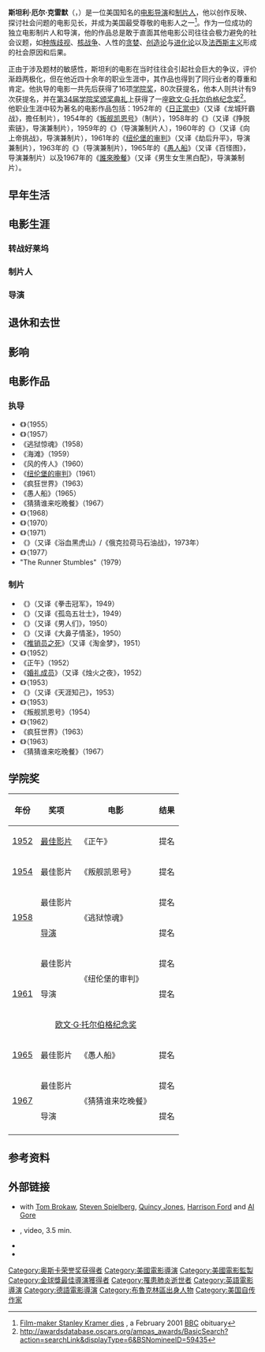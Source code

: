{{noteTA
|G1=Show
|T=zh-tw:史丹利·克萊瑪; zh-cn:斯坦利·克雷默;
|1=zh-tw:史丹利; zh-cn:斯坦利;
|2=zh-tw:克萊瑪; zh-cn:克雷默;
}}
{{Infobox entertainer
| type = 導演
| image         = Stanley Kramer.JPG
| caption       = circa 1955
| birth_date     = 1913年9月29日
| birth_place      = 美国[[纽约|纽约]][[曼哈顿|曼哈顿]]
| death_date     = {{Death date and age|2001|2|19|1913|9|29}}
| death_place    = 美国[[加利福尼亚州|加利福尼亚州]][[洛杉矶|洛杉矶]]
| years_active = 1933–1979
| birth_name     = Stanley Earl Kramer
| spouse ={{marriage|{{link-en|玛丽莲·艾斯金|Marilyn Erskine}}|1945|1945}}<br>{{marriage|安妮·P·克雷默|1950|1963}}<br>{{marriage|{{link-en|凯伦·夏普|Karen Sharpe}}|1966|2001}}
| academyawards='''[[歐文·G·托爾伯格紀念獎|歐文·G·托爾伯格紀念獎]]'''<br>1962年
| goldenglobeawards='''[[金球獎最佳戲劇類影片|最佳戲劇類影片]]'''<br>1958年 《[[逃狱惊魂|逃狱惊魂]]》<br>'''特別獎'''<br>1960年 For Artistic Integrity<br>'''[[金球獎最佳導演|最佳導演]]'''<br>1961年 《[[纽伦堡的审判|纽伦堡的审判]]》
| baftaawards='''UN獎'''<br>1958年 《[[逃狱惊魂|逃狱惊魂]]》<br>1959年 《[[海滩_(1959年电影)|海滩]]》<br>1968年 《[[猜猜谁来吃晚餐|猜猜谁来吃晚餐]]》
| awards='''[[柏林影展|柏林影展]]最佳少年影片'''<br>1960年 《[[风的传人|风的传人]]》<br>'''[[柏林影展|柏林影展]]推介獎'''<br>1971年 《[[保佑野兽和孩子们|保佑野兽和孩子们]]》<br>'''[[柏林影展|柏林影展]]OCIC獎'''<br>1971年 《[[保佑野兽和孩子们|保佑野兽和孩子们]]》
}}

'''斯坦利·厄尔·克雷默'''（{{lang-en|Stanley Earl Kramer}}，{{bd|1913年|9月29日|2001年|2月19日}}）是一位美国知名的[[电影导演|电影导演]]和[[制片人|制片人]]，他以创作反映、探讨社会问题的电影见长，并成为美国最受尊敬的电影人之一<ref name="bbc">[http://news.bbc.co.uk/1/hi/entertainment/1179924.stm Film-maker Stanley Kramer dies] {{Wayback|url=http://news.bbc.co.uk/1/hi/entertainment/1179924.stm |date=20040614071429 }}, a February 2001 [[BBC|BBC]] obituary</ref>。作为一位成功的独立电影制片人和导演，他的作品总是敢于直面其他电影公司往往会极力避免的社会议题，如[[种族歧视|种族歧视]]、[[核战争|核战争]]、人性的[[贪婪|贪婪]]、[[创造论|创造论]]与[[进化论|进化论]]以及[[法西斯主义|法西斯主义]]形成的社会原因和后果。

正由于涉及题材的敏感性，斯坦利的电影在当时往往会引起社会巨大的争议，评价渐趋两极化，但在他近四十余年的职业生涯中，其作品也得到了同行业者的尊重和肯定。他执导的电影一共先后获得了16项[[学院奖|学院奖]]，80次获提名，他本人则共计有9次获提名，并在[[第34届学院奖颁奖典礼|第34届学院奖颁奖典礼]]上获得了一座[[欧文·G·托尔伯格纪念奖|欧文·G·托尔伯格纪念奖]]<ref>http://awardsdatabase.oscars.org/ampas_awards/BasicSearch?action=searchLink&displayType=6&BSNomineeID=59435{{dead link|date=2018年3月 |bot=InternetArchiveBot |fix-attempted=yes }}</ref>。他职业生涯中较为著名的电影作品包括：1952年的《[[正午_(电影)|日正當中]]》（又译《龙城歼霸战》，擔任制片），1954年的《[[叛舰凯恩号|叛舰凯恩号]]》（制片），1958年的《{{link-en|逃狱惊魂|The Defiant Ones}}》（又译《挣脱索链》，导演兼制片），1959年的《{{link-en|海滩 (1959年电影)|On the Beach (1959 film)|海滩}}》（导演兼制片人），1960年的《{{link-en|风的传人|Inherit the Wind (1960 film)}}》（又译《向上帝挑战》，导演兼制片），1961年的《[[纽伦堡的审判|纽伦堡的审判]]》（又译《劫后升平》，导演兼制片），1963年的《{{link-en|疯狂世界 (电影)|It's a Mad, Mad, Mad, Mad World|疯狂世界}}》（导演兼制片），1965年的《[[愚人船_(电影)|愚人船]]》（又译《百怪图》，导演兼制片）以及1967年的《[[誰來晚餐|誰來晚餐]]》（又译《男生女生黑白配》，导演兼制片）。

==早年生活==

==电影生涯==
===转战好莱坞===

===制片人===

===导演===

==退休和去世==

==影响==

==电影作品==
{{col-begin}}
{{col-2}}

===执导===
*《{{link-en|明月冰心照杏林|Not as a Stranger}}》（1955）
*《{{link-en|气壮山河 (电影)|The Pride and the Passion|气壮山河}}》（1957）
*《逃狱惊魂》（1958）
*《海滩》（1959）
*《风的传人》（1960）
*《[[纽伦堡的审判|纽伦堡的审判]]》（1961）
*《疯狂世界》（1963）
*《愚人船》（1965）
*《猜猜谁来吃晚餐》（1967）
*《{{link-en|秘密大战争|The Secret of Santa Vittoria}}》（1968）
*《{{link-en|风暴狂潮|R. P. M.}}》（1970）
*《{{link-en|保佑野兽和孩子们|Bless the Beasts and Children (film)}}》（1971）
*《{{link-en|无情大地补晴天|Oklahoma Crude (film)}}》（又译《浴血黑虎山》/《俄克拉荷马石油战》，1973年）
*《{{link-en|多米诺骨牌 (电影)|The Domino Principle|多米诺骨牌}}》（1977）
*"The Runner Stumbles"（1979）
{{col-2}}

===制片===
*《{{link-en|夺得锦标归|Champion (1949 film)}}》（又译《拳击冠军》，1949）
*《{{link-en|忠义之家 (1949年电影)|Home of the Brave (1949 film)|忠义之家}}》（又译《孤岛五壮士》，1949）
*《{{link-en|男儿本色 (1950年电影)|The Men (film)|男儿本色}}》（又译《男人们》，1950）
*《{{link-en|风流剑侠|Cyrano de Bergerac (1950 film)}}》（又译《大鼻子情圣》，1950）
*《[[推销员之死_(1951年电影)|推销员之死]]》（又译《淘金梦》，1951）
*《{{link-en|狙击手 (1952年电影)|The Sniper (1952 film)|狙击手}}》（1952）
*《正午》（1952）
*《[[婚礼成员|婚礼成员]]》（又译《烛火之夜》，1952）
*《{{link-en|飞车党 (电影)|The Wild One}}》（1953）
*《{{link-en|风尘知已|The Juggler (film)}}》（又译《天涯知己》，1953）
*《{{link-en|T博士的5000个手指|The 5,000 Fingers of Dr. T}}》（1953）
*《叛舰凯恩号》（1954）
*《{{link-en|紧急边缘|Pressure Point (film)}}》（1962）
*《疯狂世界》（1963）
*《{{link-en|天下父母心 (电影)|A Child is Waiting|天下父母心}}》（1963）
*《猜猜谁来吃晚餐》（1967）

{{col-end}}

== 学院奖 ==
{| class="wikitable" border="1"
|-
! 年份 || 奖项 !! 电影 !! 结果
|-
|[[第25届学院奖|1952]] || [[学院奖最佳影片奖|最佳影片]] || 《正午》 || 提名
|-
|[[第27届学院奖|1954]] || 最佳影片 || 《叛舰凯恩号》 || 提名
|-
|rowspan=2|[[第31届学院奖|1958]] || 最佳影片 || rowspan=2|《逃狱惊魂》||提名
|-
|[[学院奖最佳导演奖|导演]] || 提名
|-
|rowspan=3|[[第34届学院奖|1961]] || 最佳影片 || rowspan=2|《纽伦堡的审判》||提名
|-
|导演||提名
|-
|colspan=2| <center>[[欧文·G·托尔伯格纪念奖|欧文·G·托尔伯格纪念奖]]|| {{won}}
|-
|[[第38届学院奖|1965]] || 最佳影片||《愚人船》||提名
|-
|rowspan=2|[[第40届学院奖|1967]] ||最佳影片|| rowspan=2|《猜猜谁来吃晚餐》||提名
|-
|导演||提名
|-
|}

==参考资料==
{{Reflist|2}}

==外部链接==
{{commons}}
*{{YouTube|_QY_jVz8R78|"Tribute to Stanley Kramer"}} with [[Tom_Brokaw|Tom Brokaw]], [[Steven_Spielberg|Steven Spielberg]], [[Quincy_Jones|Quincy Jones]], [[Harrison_Ford|Harrison Ford]] and [[Al_Gore|Al Gore]]
* {{YouTube|874lHLTGHOs|"The Godfather of Independent Film"}}, video, 3.5 min.
* {{IMDb name|6452}}
* {{tcmdb name|=105309}}
{{金球奖最佳导演}}
{{欧文·G·托尔伯格纪念奖|state=autocollapse}}
{{纽约影评人协会奖最佳导演}}
{{Authority control}}
{{DEFAULTSORT:Kramer, Stanley}}
[[Category:奥斯卡荣誉奖获得者|Category:奥斯卡荣誉奖获得者]]
[[Category:美國電影導演|Category:美國電影導演]]
[[Category:美國電影監製|Category:美國電影監製]]
[[Category:金球獎最佳導演獲得者|Category:金球獎最佳導演獲得者]]
[[Category:罹患肺炎逝世者|Category:罹患肺炎逝世者]]
[[Category:英語電影導演|Category:英語電影導演]]
[[Category:德語電影導演|Category:德語電影導演]]
[[Category:布魯克林區出身人物|Category:布魯克林區出身人物]]
[[Category:美国自传作家|Category:美国自传作家]]